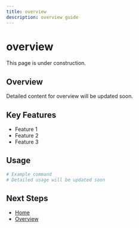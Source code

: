 ```yaml
---
title: overview
description: overview guide
---
```


# overview

This page is under construction.

## Overview

Detailed content for overview will be updated soon.

## Key Features

- Feature 1
- Feature 2
- Feature 3

## Usage

```bash
# Example command
# Detailed usage will be updated soon
```

## Next Steps

- [Home](/en)
- [Overview](/en/introduction/overview)
